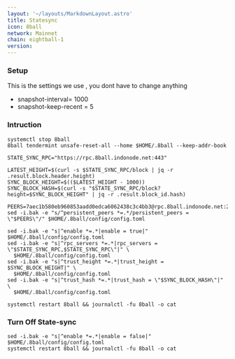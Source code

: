 ```yaml
---
layout: '~/layouts/MarkdownLayout.astro'
title: Statesync
icon: 8ball
network: Mainnet
chain: eightball-1
version:  
---
```


### Setup
This is the settings we use , you dont have to change anything

- snapshot-interval= 1000
- snapshot-keep-recent = 5

### Intruction

```
systemctl stop 8ball
8ball tendermint unsafe-reset-all --home $HOME/.8ball --keep-addr-book

STATE_SYNC_RPC="https://rpc.8ball.indonode.net:443"

LATEST_HEIGHT=$(curl -s $STATE_SYNC_RPC/block | jq -r .result.block.header.height)
SYNC_BLOCK_HEIGHT=$(($LATEST_HEIGHT - 1000))
SYNC_BLOCK_HASH=$(curl -s "$STATE_SYNC_RPC/block?height=$SYNC_BLOCK_HEIGHT" | jq -r .result.block_id.hash)

PEERS=7aec1b580eb960853aadd0edca6062438c3c4bb3@rpc.8ball.indonode.net:22656 
sed -i.bak -e "s/^persistent_peers *=.*/persistent_peers = \"$PEERS\"/" $HOME/.8ball/config/config.toml

sed -i.bak -e "s|^enable *=.*|enable = true|" $HOME/.8ball/config/config.toml
sed -i.bak -e "s|^rpc_servers *=.*|rpc_servers = \"$STATE_SYNC_RPC,$STATE_SYNC_RPC\"|" \
  $HOME/.8ball/config/config.toml
sed -i.bak -e "s|^trust_height *=.*|trust_height = $SYNC_BLOCK_HEIGHT|" \
  $HOME/.8ball/config/config.toml
sed -i.bak -e "s|^trust_hash *=.*|trust_hash = \"$SYNC_BLOCK_HASH\"|" \
  $HOME/.8ball/config/config.toml

systemctl restart 8ball && journalctl -fu 8ball -o cat
```

### Turn Off State-sync
```
sed -i.bak -e "s|^enable *=.*|enable = false|" $HOME/.8ball/config/config.toml
systemctl restart 8ball && journalctl -fu 8ball -o cat
```